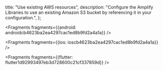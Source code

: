   title: "Use existing AWS resources",
  description: "Configure the Amplify Libraries to use an existing Amazon S3 bucket by referencing it in your configuration.",
};






<Fragments fragments={{android: androidcb4623ba2ea4297cac1ed8b9fd2a4a1a}} />



<Fragments fragments={{ios: ioscb4623ba2ea4297cac1ed8b9fd2a4a1a}} />



<Fragments fragments={{flutter: flutter1d92993497eb3d728600c21cf337859d}} />